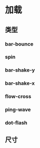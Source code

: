 
# 加载

## 类型

### bar-bounce

<CodeDemo>
  <div className="loader bw">
    <div className="bar-bounce"></div>
  </div>
</CodeDemo>

### spin

<CodeDemo>
  <div className="loader bw">
    <div className="spin"></div>
  </div>
</CodeDemo>

### bar-shake-y

<CodeDemo>
  <div className="loader bw">
    <div className="bar-shake-y"></div>
  </div>
</CodeDemo>

### bar-shake-x

<CodeDemo>
  <div className="loader bw">
    <div className="bar-shake-x"></div>
  </div>
</CodeDemo>

### flow-cross

<CodeDemo>
  <div className="loader bw">
    <div className="flow-cross"></div>
  </div>
</CodeDemo>

### ping-wave

<CodeDemo>
  <div className="loader bw">
    <div className="ping-wave"></div>
  </div>
</CodeDemo>

### dot-flash

<CodeDemo>
  <div className="loader bw">
    <div className="dot-flash"></div>
  </div>
</CodeDemo>

## 尺寸

<CodeDemo>
  <div className="flex gap-4">
    <div className="loader bw xs">
      <div className="spin"></div>
    </div>
    <div className="loader bw sm">
      <div className="spin"></div>
    </div>
    <div className="loader bw">
      <div className="spin"></div>
    </div>
    <div className="loader bw lg">
      <div className="spin"></div>
    </div>
    <div className="loader bw xl">
      <div className="spin"></div>
    </div>
  </div>
</CodeDemo>
